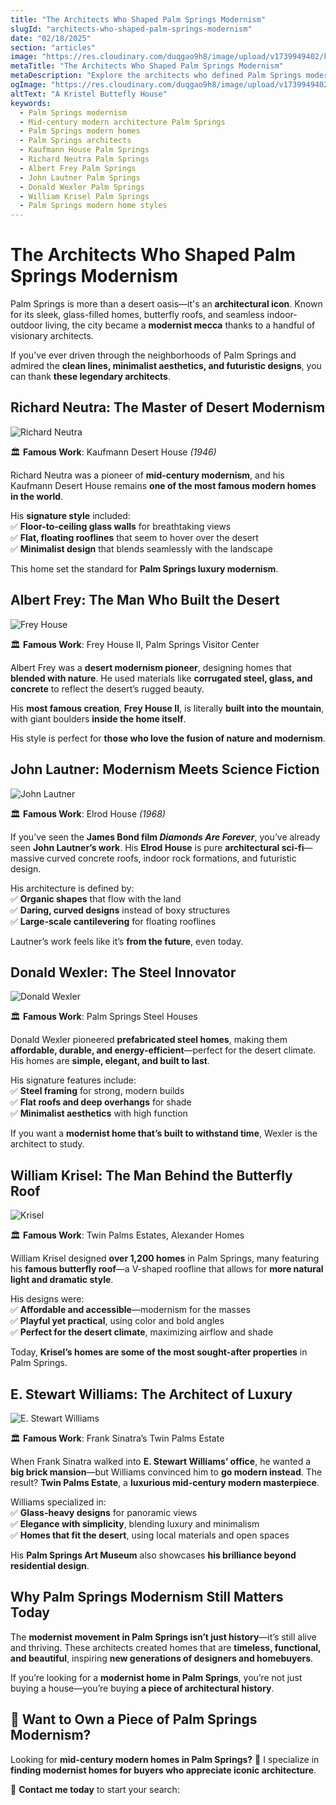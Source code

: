 ```yaml
---
title: "The Architects Who Shaped Palm Springs Modernism"
slugId: "architects-who-shaped-palm-springs-modernism"
date: "02/18/2025"
section: "articles"
image: "https://res.cloudinary.com/duqgao9h8/image/upload/v1739949402/kristel-butterfly.jpg"
metaTitle: "The Architects Who Shaped Palm Springs Modernism"
metaDescription: "Explore the architects who defined Palm Springs modern architecture, including Richard Neutra, Albert Frey, and Donald Wexler."
ogImage: "https://res.cloudinary.com/duqgao9h8/image/upload/v1739949402/kristel-butterfly.jpg"
altText: "A Kristel Buttefly House"
keywords:
  - Palm Springs modernism
  - Mid-century modern architecture Palm Springs
  - Palm Springs modern homes
  - Palm Springs architects
  - Kaufmann House Palm Springs
  - Richard Neutra Palm Springs
  - Albert Frey Palm Springs
  - John Lautner Palm Springs
  - Donald Wexler Palm Springs
  - William Krisel Palm Springs
  - Palm Springs modern home styles
---
```


# The Architects Who Shaped Palm Springs Modernism

Palm Springs is more than a desert oasis—it's an **architectural icon**. Known for its sleek, glass-filled homes, butterfly roofs, and seamless indoor-outdoor living, the city became a **modernist mecca** thanks to a handful of visionary architects. 

If you've ever driven through the neighborhoods of Palm Springs and admired the **clean lines, minimalist aesthetics, and futuristic designs**, you can thank **these legendary architects**.

## **Richard Neutra: The Master of Desert Modernism**
![Richard Neutra](https://res.cloudinary.com/duqgao9h8/image/upload/v1739950525/rich-neutra.jpg)

🏛 **Famous Work**: Kaufmann Desert House *(1946)*  

Richard Neutra was a pioneer of **mid-century modernism**, and his Kaufmann Desert House remains **one of the most famous modern homes in the world**. 

His **signature style** included:  
✅ **Floor-to-ceiling glass walls** for breathtaking views  
✅ **Flat, floating rooflines** that seem to hover over the desert  
✅ **Minimalist design** that blends seamlessly with the landscape  

This home set the standard for **Palm Springs luxury modernism**.

## **Albert Frey: The Man Who Built the Desert**
![Frey House](https://res.cloudinary.com/duqgao9h8/image/upload/v1739950649/frey.jpg)

🏛 **Famous Work**: Frey House II, Palm Springs Visitor Center  

Albert Frey was a **desert modernism pioneer**, designing homes that **blended with nature**. He used materials like **corrugated steel, glass, and concrete** to reflect the desert’s rugged beauty. 

His **most famous creation**, **Frey House II**, is literally **built into the mountain**, with giant boulders **inside the home itself**.

His style is perfect for **those who love the fusion of nature and modernism**.

## **John Lautner: Modernism Meets Science Fiction**
![John Lautner](https://res.cloudinary.com/duqgao9h8/image/upload/v1739950524/John_Lautner.png)

🏛 **Famous Work**: Elrod House *(1968)*  

If you’ve seen the **James Bond film *Diamonds Are Forever***, you’ve already seen **John Lautner’s work**. His **Elrod House** is pure **architectural sci-fi**—massive curved concrete roofs, indoor rock formations, and futuristic design.

His architecture is defined by:  
✅ **Organic shapes** that flow with the land  
✅ **Daring, curved designs** instead of boxy structures  
✅ **Large-scale cantilevering** for floating rooflines  

Lautner’s work feels like it’s **from the future**, even today.

## **Donald Wexler: The Steel Innovator**
![Donald Wexler](https://res.cloudinary.com/duqgao9h8/image/upload/v1739950524/donald-wexler.jpg)

🏛 **Famous Work**: Palm Springs Steel Houses  

Donald Wexler pioneered **prefabricated steel homes**, making them **affordable, durable, and energy-efficient**—perfect for the desert climate. His homes are **simple, elegant, and built to last**.

His signature features include:  
✅ **Steel framing** for strong, modern builds  
✅ **Flat roofs and deep overhangs** for shade  
✅ **Minimalist aesthetics** with high function  

If you want a **modernist home that’s built to withstand time**, Wexler is the architect to study.

## **William Krisel: The Man Behind the Butterfly Roof**
![Krisel](https://res.cloudinary.com/duqgao9h8/image/upload/v1739950524/william-kristel.jpg)

🏛 **Famous Work**: Twin Palms Estates, Alexander Homes  

William Krisel designed **over 1,200 homes** in Palm Springs, many featuring his **famous butterfly roof**—a V-shaped roofline that allows for **more natural light and dramatic style**.

His designs were:  
✅ **Affordable and accessible**—modernism for the masses  
✅ **Playful yet practical**, using color and bold angles  
✅ **Perfect for the desert climate**, maximizing airflow and shade  

Today, **Krisel’s homes are some of the most sought-after properties** in Palm Springs.

## **E. Stewart Williams: The Architect of Luxury**
![E. Stewart Williams](https://res.cloudinary.com/duqgao9h8/image/upload/v1739950524/e-stewart-williams.jpg)

🏛 **Famous Work**: Frank Sinatra’s Twin Palms Estate  

When Frank Sinatra walked into **E. Stewart Williams’ office**, he wanted a **big brick mansion**—but Williams convinced him to **go modern instead**. The result? **Twin Palms Estate**, a **luxurious mid-century modern masterpiece**.

Williams specialized in:  
✅ **Glass-heavy designs** for panoramic views  
✅ **Elegance with simplicity**, blending luxury and minimalism  
✅ **Homes that fit the desert**, using local materials and open spaces  

His **Palm Springs Art Museum** also showcases **his brilliance beyond residential design**.

## **Why Palm Springs Modernism Still Matters Today**
The **modernist movement in Palm Springs isn’t just history**—it’s still alive and thriving. These architects created homes that are **timeless, functional, and beautiful**, inspiring **new generations of designers and homebuyers**.

If you’re looking for a **modernist home in Palm Springs**, you’re not just buying a house—you’re buying **a piece of architectural history**.

## **📢 Want to Own a Piece of Palm Springs Modernism?**
Looking for **mid-century modern homes in Palm Springs?** 🏡 I specialize in **finding modernist homes for buyers who appreciate iconic architecture**.

📩 **Contact me today** to start your search:  

